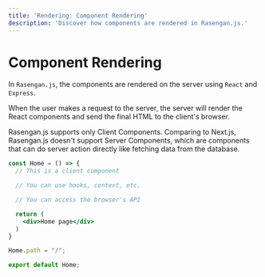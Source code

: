 ```yaml
---
title: 'Rendering: Component Rendering'
description: 'Discover how components are rendered in Rasengan.js.'
---
```


# Component Rendering 

In `Rasengan.js`, the components are rendered on the server using `React` and `Express`. 

When the user makes a request to the server, the server will render the React components and send the final HTML to the client's browser.

Rasengan.js supports only Client Components. Comparing to Next.js, Rasengan.js doesn't support Server Components, which are components that can do server action directly like fetching data from the database.

```jsx 
const Home = () => {
  // This is a client component

  // You can use hooks, context, etc.

  // You can access the browser's API

  return (
    <div>Home page</div>
  )
}

Home.path = "/";

export default Home;
```